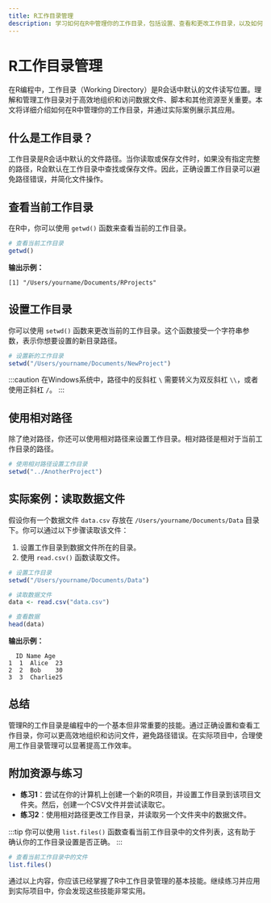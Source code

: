 ```yaml
---
title: R工作目录管理
description: 学习如何在R中管理你的工作目录，包括设置、查看和更改工作目录，以及如何在实际项目中应用这些技能。
---
```


# R工作目录管理

在R编程中，工作目录（Working Directory）是R会话中默认的文件读写位置。理解和管理工作目录对于高效地组织和访问数据文件、脚本和其他资源至关重要。本文将详细介绍如何在R中管理你的工作目录，并通过实际案例展示其应用。

## 什么是工作目录？

工作目录是R会话中默认的文件路径。当你读取或保存文件时，如果没有指定完整的路径，R会默认在工作目录中查找或保存文件。因此，正确设置工作目录可以避免路径错误，并简化文件操作。

## 查看当前工作目录

在R中，你可以使用 `getwd()` 函数来查看当前的工作目录。

```r
# 查看当前工作目录
getwd()
```

**输出示例：**
```
[1] "/Users/yourname/Documents/RProjects"
```

## 设置工作目录

你可以使用 `setwd()` 函数来更改当前的工作目录。这个函数接受一个字符串参数，表示你想要设置的新目录路径。

```r
# 设置新的工作目录
setwd("/Users/yourname/Documents/NewProject")
```

:::caution
在Windows系统中，路径中的反斜杠 `\` 需要转义为双反斜杠 `\\`，或者使用正斜杠 `/`。
:::

## 使用相对路径

除了绝对路径，你还可以使用相对路径来设置工作目录。相对路径是相对于当前工作目录的路径。

```r
# 使用相对路径设置工作目录
setwd("../AnotherProject")
```

## 实际案例：读取数据文件

假设你有一个数据文件 `data.csv` 存放在 `/Users/yourname/Documents/Data` 目录下。你可以通过以下步骤读取该文件：

1. 设置工作目录到数据文件所在的目录。
2. 使用 `read.csv()` 函数读取文件。

```r
# 设置工作目录
setwd("/Users/yourname/Documents/Data")

# 读取数据文件
data <- read.csv("data.csv")

# 查看数据
head(data)
```

**输出示例：**
```
  ID Name Age
1  1  Alice  23
2  2  Bob    30
3  3  Charlie25
```

## 总结

管理R的工作目录是编程中的一个基本但非常重要的技能。通过正确设置和查看工作目录，你可以更高效地组织和访问文件，避免路径错误。在实际项目中，合理使用工作目录管理可以显著提高工作效率。

## 附加资源与练习

- **练习1**：尝试在你的计算机上创建一个新的R项目，并设置工作目录到该项目文件夹。然后，创建一个CSV文件并尝试读取它。
- **练习2**：使用相对路径更改工作目录，并读取另一个文件夹中的数据文件。

:::tip
你可以使用 `list.files()` 函数查看当前工作目录中的文件列表，这有助于确认你的工作目录设置是否正确。
:::

```r
# 查看当前工作目录中的文件
list.files()
```

通过以上内容，你应该已经掌握了R中工作目录管理的基本技能。继续练习并应用到实际项目中，你会发现这些技能非常实用。